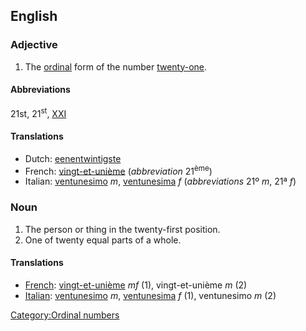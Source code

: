 ==English==

===Adjective===

# The [[ordinal number|ordinal]] form of the number [[twenty-one]].

====Abbreviations====
21st, 21<sup>st</sup>, [[XXI]]

====Translations====
{{top}}
*Dutch: [[eenentwintigste]]
*French: [[vingt-et-unième]] (''abbreviation'' 21<sup>ème</sup>)
*Italian: [[ventunesimo]] ''m'', [[ventunesima]] ''f'' (''abbreviations'' 21º ''m'', 21ª ''f'')
{{mid}}
{{bottom}}

===Noun===

#The person or thing in the twenty-first position.
#One of twenty equal parts of a whole.

====Translations====

*[[French]]: [[vingt-et-unième]] ''mf'' (1), vingt-et-unième ''m'' (2)
*[[Italian]]: [[ventunesimo]] ''m'', [[ventunesima]] ''f'' (1), ventunesimo ''m'' (2)

[[Category:Ordinal numbers]]